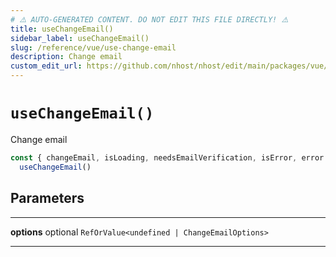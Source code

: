 ```yaml
---
# ⚠️ AUTO-GENERATED CONTENT. DO NOT EDIT THIS FILE DIRECTLY! ⚠️
title: useChangeEmail()
sidebar_label: useChangeEmail()
slug: /reference/vue/use-change-email
description: Change email
custom_edit_url: https://github.com/nhost/nhost/edit/main/packages/vue/src/useChangeEmail.ts#L33
---
```


# `useChangeEmail()`

Change email

```js
const { changeEmail, isLoading, needsEmailVerification, isError, error } =
  useChangeEmail()
```

## Parameters

---

**<span className="parameter-name">options</span>** <span className="optional-status">optional</span> `RefOrValue<undefined | ChangeEmailOptions>`

---
